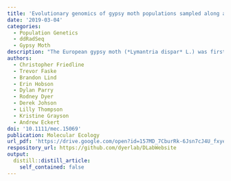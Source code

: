 ```yaml
---
title: 'Evolutionary genomics of gypsy moth populations sampled along a latitudinal gradient'
date: '2019-03-04'
categories:
  - Population Genetics
  - ddRadSeq
  - Gypsy Moth
description: "The European gypsy moth (*Lymantria dispar* L.) was first introduced to Massachusetts in 1869 and within 150 years has spread throughout eastern North America. This large‐scale invasion across a heterogeneous landscape allows examination of the genetic signatures of adaptation potentially associated with rapid geographical spread. We tested the hypothesis that spatially divergent natural selection has driven observed changes in three developmental traits that were measured in a common garden for 165 adult moths sampled from six populations across a latitudinal gradient covering the entirety of the range. We generated genotype data for 91,468 single nucleotide polymorphisms based on double digest restriction‐site associated DNA sequencing and used these data to discover genome‐wide associations for each trait, as well as to test for signatures of selection on the discovered architectures. Genetic structure across the introduced range of gypsy moth was low in magnitude (F<sub>ST</sub> = 0.069), with signatures of bottlenecks and spatial expansion apparent in the rare portion of the allele frequency spectrum. Results from applications of Bayesian sparse linear mixed models were consistent with the presumed polygenic architectures of each trait. Further analyses indicated spatially divergent natural selection acting on larval development time and pupal mass, with the linkage disequilibrium component of this test acting as the main driver of observed patterns. The populations most important for these signals were two range‐edge populations established less than 30 generations ago. We discuss the importance of rapid polygenic adaptation to the ability of non‐native species to invade novel environments."
authors: 
  - Christopher Friedline
  - Trevor Faske
  - Brandon Lind
  - Erin Hobson
  - Dylan Parry
  - Rodney Dyer
  - Derek Johson
  - Lilly Thompson
  - Kristine Grayson
  - Andrew Eckert
doi: '10.1111/mec.15069'
publication: Molecular Ecology
url_pdf: 'https://drive.google.com/open?id=157MD_7CburRk-6Jsn7cJ4U_fxyetOaxZ'
respository_url: https://github.com/dyerlab/DLabWebsite
output:
  distill::distill_article:
    self_contained: false
---
```

